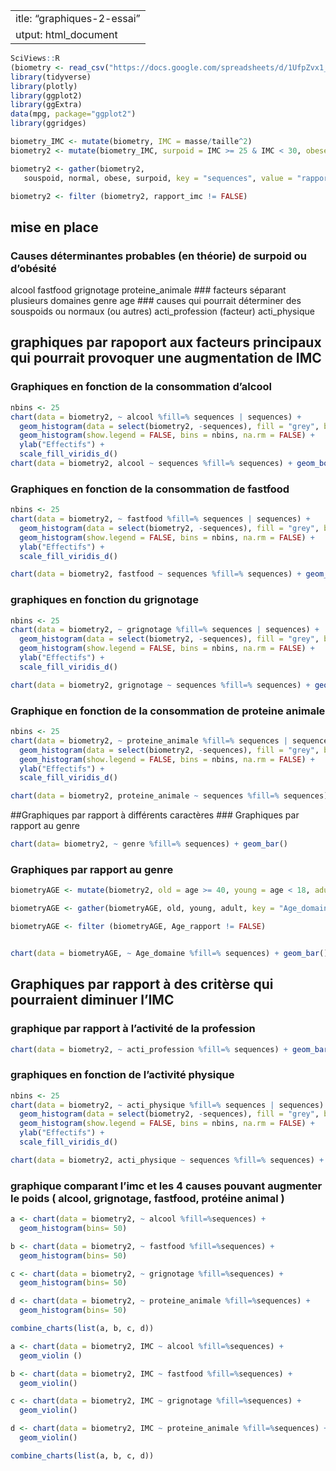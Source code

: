  ---
title: "graphiques-2-essai"
output: html_document
---

```{r setup, include=FALSE}
SciViews::R
(biometry <- read_csv("https://docs.google.com/spreadsheets/d/1UfpZvx1_nd7d10vIMAfGVZ1vWyIuzeiKxPL0jfkNSQM/export?format=csv", locale = locale(decimal_mark = ",")))
library(tidyverse)
library(plotly)
library(ggplot2)
library(ggExtra)
data(mpg, package="ggplot2")
library(ggridges)

biometry_IMC <- mutate(biometry, IMC = masse/taille^2)
biometry2 <- mutate(biometry_IMC, surpoid = IMC >= 25 & IMC < 30, obese = IMC> 30, normal = IMC <25 & IMC >= 18.5 , souspoid = IMC < 18.5)

biometry2 <- gather(biometry2,
   souspoid, normal, obese, surpoid, key = "sequences", value = "rapport_imc")

biometry2 <- filter (biometry2, rapport_imc != FALSE)
```

## mise en place
### Causes déterminantes probables (en théorie) de surpoid ou d'obésité
alcool
fastfood
grignotage
proteine_animale
### facteurs séparant plusieurs domaines
genre
age
### causes qui pourrait déterminer des souspoids ou normaux (ou autres)
acti_profession (facteur)
acti_physique 

## graphiques par rapoport aux facteurs principaux qui pourrait provoquer une augmentation de IMC
### Graphiques en fonction de la consommation d'alcool
```{r}
nbins <- 25
chart(data = biometry2, ~ alcool %fill=% sequences | sequences) +
  geom_histogram(data = select(biometry2, -sequences), fill = "grey", bins = nbins) + 
  geom_histogram(show.legend = FALSE, bins = nbins, na.rm = FALSE) +
  ylab("Effectifs") +
  scale_fill_viridis_d()
chart(data = biometry2, alcool ~ sequences %fill=% sequences) + geom_boxplot(show.legend = FALSE)

```

### Graphiques en fonction de la consommation de fastfood
```{r}
nbins <- 25
chart(data = biometry2, ~ fastfood %fill=% sequences | sequences) +
  geom_histogram(data = select(biometry2, -sequences), fill = "grey", bins = nbins) + 
  geom_histogram(show.legend = FALSE, bins = nbins, na.rm = FALSE) +
  ylab("Effectifs") +
  scale_fill_viridis_d()

chart(data = biometry2, fastfood ~ sequences %fill=% sequences) + geom_boxplot(show.legend = FALSE)

```

### graphiques en fonction du grignotage
```{r}
nbins <- 25
chart(data = biometry2, ~ grignotage %fill=% sequences | sequences) +
  geom_histogram(data = select(biometry2, -sequences), fill = "grey", bins = nbins) + 
  geom_histogram(show.legend = FALSE, bins = nbins, na.rm = FALSE) +
  ylab("Effectifs") +
  scale_fill_viridis_d()

chart(data = biometry2, grignotage ~ sequences %fill=% sequences) + geom_boxplot(show.legend = FALSE)


```

### Graphique en fonction de la consommation de proteine animale
```{r}
nbins <- 25
chart(data = biometry2, ~ proteine_animale %fill=% sequences | sequences) +
  geom_histogram(data = select(biometry2, -sequences), fill = "grey", bins = nbins) + 
  geom_histogram(show.legend = FALSE, bins = nbins, na.rm = FALSE) +
  ylab("Effectifs") +
  scale_fill_viridis_d()

chart(data = biometry2, proteine_animale ~ sequences %fill=% sequences) + geom_boxplot(show.legend = FALSE)


```

##Graphiques par rapport à différents caractères
### Graphiques par rapport au genre
```{r}
chart(data= biometry2, ~ genre %fill=% sequences) + geom_bar()
```

### Graphiques par rapport au genre
```{r}
biometryAGE <- mutate(biometry2, old = age >= 40, young = age < 18, adult = age >= 18 & age <40)

biometryAGE <- gather(biometryAGE, old, young, adult, key = "Age_domaine", value = "Age_rapport")

biometryAGE <- filter (biometryAGE, Age_rapport != FALSE)


chart(data = biometryAGE, ~ Age_domaine %fill=% sequences) + geom_bar()

```

## Graphiques par rapport à des critèrse qui pourraient diminuer l'IMC
### graphique par rapport à l'activité de la profession
```{r}
chart(data = biometry2, ~ acti_profession %fill=% sequences) + geom_bar()

```

### graphiques en fonction de l'activité physique 
```{r}
nbins <- 25
chart(data = biometry2, ~ acti_physique %fill=% sequences | sequences) +
  geom_histogram(data = select(biometry2, -sequences), fill = "grey", bins = nbins) + 
  geom_histogram(show.legend = FALSE, bins = nbins, na.rm = FALSE) +
  ylab("Effectifs") +
  scale_fill_viridis_d()

chart(data = biometry2, acti_physique ~ sequences %fill=% sequences) + geom_boxplot(show.legend = FALSE)

```


### graphique comparant l'imc et les 4 causes pouvant augmenter le poids ( alcool, grignotage, fastfood, protéine animal )

```{r}
a <- chart(data = biometry2, ~ alcool %fill=%sequences) + 
  geom_histogram(bins= 50) 

b <- chart(data = biometry2, ~ fastfood %fill=%sequences) + 
  geom_histogram(bins= 50)  

c <- chart(data = biometry2, ~ grignotage %fill=%sequences) + 
  geom_histogram(bins= 50)  

d <- chart(data = biometry2, ~ proteine_animale %fill=%sequences) + 
  geom_histogram(bins= 50)  

combine_charts(list(a, b, c, d))
```

```{r}
a <- chart(data = biometry2, IMC ~ alcool %fill=%sequences) + 
  geom_violin () 

b <- chart(data = biometry2, IMC ~ fastfood %fill=%sequences) + 
  geom_violin()  

c <- chart(data = biometry2, IMC ~ grignotage %fill=%sequences) + 
  geom_violin()  

d <- chart(data = biometry2, IMC ~ proteine_animale %fill=%sequences) + 
  geom_violin()  

combine_charts(list(a, b, c, d))
```


